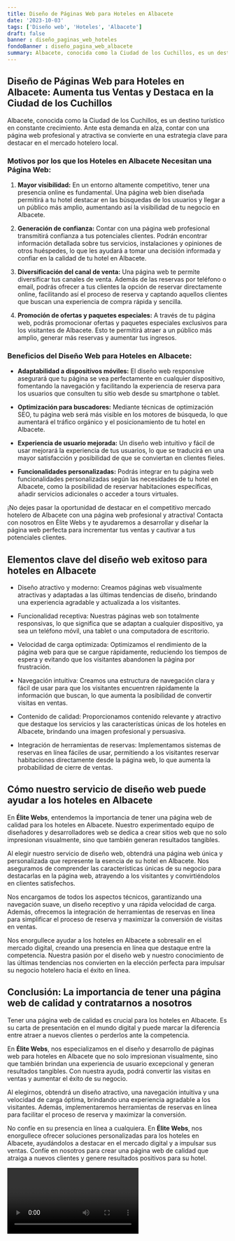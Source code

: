 ```yaml
---
title: Diseño de Páginas Web para Hoteles en Albacete
date: '2023-10-03'
tags: ['Diseño web', 'Hoteles', 'Albacete']
draft: false
banner : diseño_paginas_web_hoteles
fondoBanner : diseño_pagina_web_albacete
summary: Albacete, conocida como la Ciudad de los Cuchillos, es un destino turístico en constante crecimiento. Ante esta demanda en alza, contar con una página web profesional y atractiva se convierte en una estrategia clave para destacar en el mercado hotelero local.
---
```


## **Diseño de Páginas Web para Hoteles en Albacete: Aumenta tus Ventas y Destaca en la Ciudad de los Cuchillos**

Albacete, conocida como la Ciudad de los Cuchillos, es un destino turístico en constante crecimiento. Ante esta demanda en alza, contar con una página web profesional y atractiva se convierte en una estrategia clave para destacar en el mercado hotelero local.

### **Motivos por los que los Hoteles en Albacete Necesitan una Página Web:**

1. **Mayor visibilidad:** En un entorno altamente competitivo, tener una presencia online es fundamental. Una página web bien diseñada permitirá a tu hotel destacar en las búsquedas de los usuarios y llegar a un público más amplio, aumentando así la visibilidad de tu negocio en Albacete.

2. **Generación de confianza:** Contar con una página web profesional transmitirá confianza a tus potenciales clientes. Podrán encontrar información detallada sobre tus servicios, instalaciones y opiniones de otros huéspedes, lo que les ayudará a tomar una decisión informada y confiar en la calidad de tu hotel en Albacete.

3. **Diversificación del canal de venta:** Una página web te permite diversificar tus canales de venta. Además de las reservas por teléfono o email, podrás ofrecer a tus clientes la opción de reservar directamente online, facilitando así el proceso de reserva y captando aquellos clientes que buscan una experiencia de compra rápida y sencilla.

4. **Promoción de ofertas y paquetes especiales:** A través de tu página web, podrás promocionar ofertas y paquetes especiales exclusivos para los visitantes de Albacete. Esto te permitirá atraer a un público más amplio, generar más reservas y aumentar tus ingresos.

### **Beneficios del Diseño Web para Hoteles en Albacete:**

- **Adaptabilidad a dispositivos móviles:** El diseño web responsive asegurará que tu página se vea perfectamente en cualquier dispositivo, fomentando la navegación y facilitando la experiencia de reserva para los usuarios que consulten tu sitio web desde su smartphone o tablet.

- **Optimización para buscadores:** Mediante técnicas de optimización SEO, tu página web será más visible en los motores de búsqueda, lo que aumentará el tráfico orgánico y el posicionamiento de tu hotel en Albacete.

- **Experiencia de usuario mejorada:** Un diseño web intuitivo y fácil de usar mejorará la experiencia de tus usuarios, lo que se traducirá en una mayor satisfacción y posibilidad de que se conviertan en clientes fieles.

- **Funcionalidades personalizadas:** Podrás integrar en tu página web funcionalidades personalizadas según las necesidades de tu hotel en Albacete, como la posibilidad de reservar habitaciones específicas, añadir servicios adicionales o acceder a tours virtuales.

¡No dejes pasar la oportunidad de destacar en el competitivo mercado hotelero de Albacete con una página web profesional y atractiva! Contacta con nosotros en Élite Webs y te ayudaremos a desarrollar y diseñar la página web perfecta para incrementar tus ventas y cautivar a tus potenciales clientes.

<GifSeo />

<Cta />

## Elementos clave del diseño web exitoso para hoteles en Albacete

* Diseño atractivo y moderno: Creamos páginas web visualmente atractivas y adaptadas a las últimas tendencias de diseño, brindando una experiencia agradable y actualizada a los visitantes.

* Funcionalidad receptiva: Nuestras páginas web son totalmente responsivas, lo que significa que se adaptan a cualquier dispositivo, ya sea un teléfono móvil, una tablet o una computadora de escritorio.

* Velocidad de carga optimizada: Optimizamos el rendimiento de la página web para que se cargue rápidamente, reduciendo los tiempos de espera y evitando que los visitantes abandonen la página por frustración.

* Navegación intuitiva: Creamos una estructura de navegación clara y fácil de usar para que los visitantes encuentren rápidamente la información que buscan, lo que aumenta la posibilidad de convertir visitas en ventas.

* Contenido de calidad: Proporcionamos contenido relevante y atractivo que destaque los servicios y las características únicas de los hoteles en Albacete, brindando una imagen profesional y persuasiva.

* Integración de herramientas de reservas: Implementamos sistemas de reservas en línea fáciles de usar, permitiendo a los visitantes reservar habitaciones directamente desde la página web, lo que aumenta la probabilidad de cierre de ventas.

## Cómo nuestro servicio de diseño web puede ayudar a los hoteles en Albacete

En **Élite Webs**, entendemos la importancia de tener una página web de calidad para los hoteles en Albacete. Nuestro experimentado equipo de diseñadores y desarrolladores web se dedica a crear sitios web que no solo impresionan visualmente, sino que también generan resultados tangibles.

Al elegir nuestro servicio de diseño web, obtendrá una página web única y personalizada que represente la esencia de su hotel en Albacete. Nos aseguramos de comprender las características únicas de su negocio para destacarlas en la página web, atrayendo a los visitantes y convirtiéndolos en clientes satisfechos.

Nos encargamos de todos los aspectos técnicos, garantizando una navegación suave, un diseño receptivo y una rápida velocidad de carga. Además, ofrecemos la integración de herramientas de reservas en línea para simplificar el proceso de reserva y maximizar la conversión de visitas en ventas.

Nos enorgullece ayudar a los hoteles en Albacete a sobresalir en el mercado digital, creando una presencia en línea que destaque entre la competencia. Nuestra pasión por el diseño web y nuestro conocimiento de las últimas tendencias nos convierten en la elección perfecta para impulsar su negocio hotelero hacia el éxito en línea.

## Conclusión: La importancia de tener una página web de calidad y contratarnos a nosotros

Tener una página web de calidad es crucial para los hoteles en Albacete. Es su carta de presentación en el mundo digital y puede marcar la diferencia entre atraer a nuevos clientes o perderlos ante la competencia.

En **Élite Webs**, nos especializamos en el diseño y desarrollo de páginas web para hoteles en Albacete que no solo impresionan visualmente, sino que también brindan una experiencia de usuario excepcional y generan resultados tangibles. Con nuestra ayuda, podrá convertir las visitas en ventas y aumentar el éxito de su negocio.

Al elegirnos, obtendrá un diseño atractivo, una navegación intuitiva y una velocidad de carga óptima, brindando una experiencia agradable a los visitantes. Además, implementaremos herramientas de reservas en línea para facilitar el proceso de reserva y maximizar la conversión.

No confíe en su presencia en línea a cualquiera. En **Élite Webs**, nos enorgullece ofrecer soluciones personalizadas para los hoteles en Albacete, ayudándolos a destacar en el mercado digital y a impulsar sus ventas. Confíe en nosotros para crear una página web de calidad que atraiga a nuevos clientes y genere resultados positivos para su hotel.

<Video />

<CtaBot job='Hoteles' city='Albacete'/>

<Gmaps query='Albacete+españa+maps' />